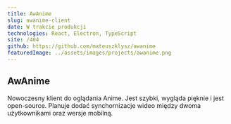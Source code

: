 ```yaml
---
title: AwAnime
slug: awanime-client
date: W trakcie produkcji
technologies: React, Electron, TypeScript
site: /404
github: https://github.com/mateuszklysz/awanime
featuredImage: ../assets/images/projects/awanime.png
---
```


## AwAnime

Nowoczesny klient do oglądania Anime. Jest szybki, wygląda pięknie i jest open-source.
Planuje dodać synchornizacje wideo między dwoma użytkownikami oraz wersje mobilną.
